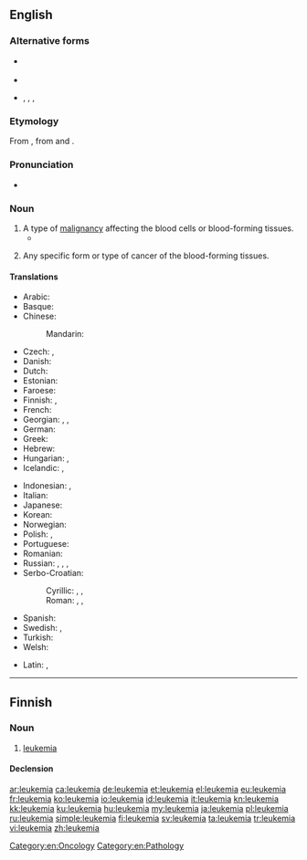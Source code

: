 {{also|leukémia}}
==English==
{{wikipedia}}

===Alternative forms===
* {{l|en|leukaemia}} {{qualifier|UK}}
* {{l|en|leucaemia}}
* {{l|en|leucæmia}}, {{l|en|leukæmia}}, {{l|en|leuchæmia}}, {{l|en|leukhæmia}} {{qualifier|archaic}}

===Etymology===
From {{etyl|de|en}} {{m|de|Leukämie}}, from {{etyl|grc|en}} {{m|grc|λευκός||white}} and {{m|grc|αἷμα||blood}}.

===Pronunciation===
* {{IPA|/luːˈkiːmi.ə/|lang=en}}

===Noun===
{{en-noun|~}}

# A type of [[malignancy]] affecting the blood cells or blood-forming tissues.
#* {{quote-magazine|date=2012-01|author=Philip E. Mirowski
|volume=100|issue=1|page=87|magazine={{w|American Scientist}}
|title=[http://www.americanscientist.org/bookshelf/pub/harms-to-health-from-the-pursuit-of-profits Harms to Health from the Pursuit of Profits]
|passage=In an era when political leaders promise deliverance from decline through America’s purported preeminence in scientific research, the news that science is in deep trouble in the United States has been as unwelcome as a diagnosis of '''leukemia''' following the loss of health insurance.}}
# {{lb|en|countable}} Any specific form or type of cancer of the blood-forming tissues.
#: {{ux|en|The subjects suffered from lymphoblastic and myeloid '''leukemias'''.}}

====Translations====
{{trans-top|cancer of blood forming tissue}}
* Arabic: {{t|ar|سَرَطَان اَلدَّم|m}}
* Basque: {{t|eu|leuzemia}}
* Chinese:
*: Mandarin: {{t+|cmn|白血病|tr=báixuèbìng, báixiěbìng|sc=Hani}}
* Czech: {{t+|cs|leukemie|f}}, {{t+|cs|leukémie|f}}
* Danish: {{t+|da|leukæmi|c}}
* Dutch: {{t+|nl|leukemie}}
* Estonian: {{t+|et|leukeemia}}
* Faroese: {{t|fo|blóðkrabbi|m}}
* Finnish: {{t+|fi|leukemia}}, {{t+|fi|verisyöpä}}
* French: {{t+|fr|leucémie|f}}
* Georgian: {{t|ka|ლეიკემია}}, {{t|ka|თეთრსისხლიანობა}}, {{t|ka|სისხლის გათეთრება}}
* German: {{t+|de|Leukämie|f}}
* Greek: {{t+|el|λευχαιμία|f}}
* Hebrew: {{t|he|סַרְטַן הַדָּם|m|tr=saratan ha-dam|sc=Hebr}}
* Hungarian: {{t+|hu|fehérvérűség}}, {{t+|hu|leukémia}}
* Icelandic: {{t|is|hvítblæði|n}}, {{t|is|blóðlýsa|f}} {{qualifier|less common}}
{{trans-mid}}
* Indonesian: {{t+|id|leukemia}}, {{t|id|kanker darah}}
* Italian: {{t+|it|leucemia}}
* Japanese: {{t|ja|白血病|tr=[[はっけつびょう]], hakketsubyō}}
* Korean: {{t+|ko|백혈병|sc=Hang}}
* Norwegian: {{t+|no|leukemi|m}}
* Polish: {{t+|pl|białaczka|f}}, {{t+|pl|leukemia|f}}
* Portuguese: {{t+|pt|leucemia}}
* Romanian: {{t+|ro|leucemie|f}}
* Russian: {{t+|ru|лейкеми́я|f}}, {{t+|ru|белокро́вие|n}}, {{t+|ru|лейко́з|m}}, {{t+|ru|алейкеми́я|f}}
* Serbo-Croatian:
*: Cyrillic: {{t|sh|леукемија|f}}, {{t|sh|белокрвност|f}}, {{t|sh|бјелокрвност|f}}
*: Roman: {{t+|sh|leukémija|f}}, {{t|sh|belokŕvnōst|f}}, {{t+|sh|bjelokŕvnōst|f}}
* Spanish: {{t+|es|leucemia|f}}
* Swedish: {{t+|sv|leukemi|c}}, {{t|sv|blodcancer|c}}
* Turkish: {{t+|tr|lösemi}}
* Welsh: {{t|cy|liwcemia}}
{{trans-bottom}}

{{checktrans-top}}
* Latin: {{t-check|la|leucaemia}}, {{t-check|la|leucemia}}
{{trans-mid}}
{{trans-bottom}}

[[Category:en:Oncology]]
[[Category:en:Pathology]]

----

==Finnish==

===Noun===
{{fi-noun}}

# [[#English|leukemia]]

====Declension====
{{fi-decl-kulkija|leukemi|a}}

[[ar:leukemia]]
[[ca:leukemia]]
[[de:leukemia]]
[[et:leukemia]]
[[el:leukemia]]
[[eu:leukemia]]
[[fr:leukemia]]
[[ko:leukemia]]
[[io:leukemia]]
[[id:leukemia]]
[[it:leukemia]]
[[kn:leukemia]]
[[kk:leukemia]]
[[ku:leukemia]]
[[hu:leukemia]]
[[my:leukemia]]
[[ja:leukemia]]
[[pl:leukemia]]
[[ru:leukemia]]
[[simple:leukemia]]
[[fi:leukemia]]
[[sv:leukemia]]
[[ta:leukemia]]
[[tr:leukemia]]
[[vi:leukemia]]
[[zh:leukemia]]